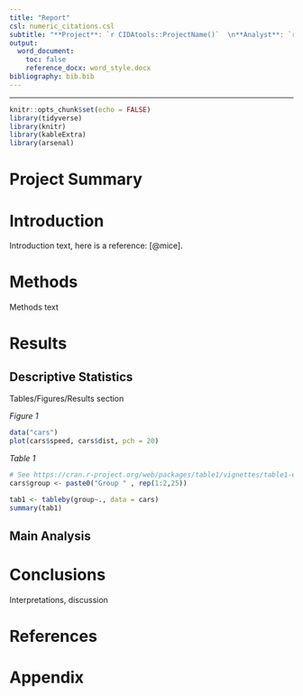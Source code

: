```yaml
---
title: "Report"
csl: numeric_citations.csl
subtitle: "**Project**: `r CIDAtools::ProjectName()`  \n**Analyst**: `r CIDAtools::ProjectAnalyst()`   \n**Investigator**(s): `r CIDAtools::ProjectPI()`  \n **Date**: `r paste(format(Sys.Date(), '%B %d, %Y'))`"
output: 
  word_document:
    toc: false
    reference_docx: word_style.docx 
bibliography: bib.bib
---
```


---

```r
knitr::opts_chunk$set(echo = FALSE)
library(tidyverse)
library(knitr)
library(kableExtra)
library(arsenal)
```

# Project Summary

# Introduction

Introduction text, here is a reference: [@mice].

# Methods

Methods text

# Results 

## Descriptive Statistics

Tables/Figures/Results section

*Figure 1*
```r
data("cars")
plot(cars$speed, cars$dist, pch = 20)
```

*Table 1*
```r

# See https://cran.r-project.org/web/packages/table1/vignettes/table1-examples.html
cars$group <- paste0("Group " , rep(1:2,25))

tab1 <- tableby(group~., data = cars)
summary(tab1)
```


## Main Analysis

# Conclusions

Interpretations, discussion

# References

# Appendix

